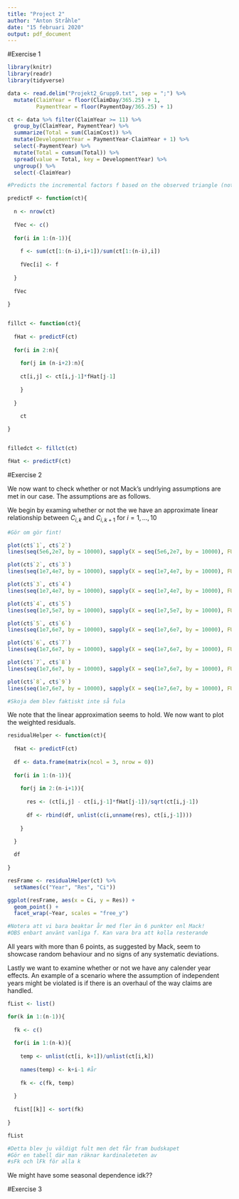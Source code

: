 ---
title: "Project 2"
author: "Anton Stråhle"
date: "15 februari 2020"
output: pdf_document
---

#Exercise 1

```{r}

library(knitr)
library(readr)
library(tidyverse)

data <- read.delim("Projekt2_Grupp9.txt", sep = ";") %>% 
  mutate(ClaimYear = floor(ClaimDay/365.25) + 1,
         PaymentYear = floor(PaymentDay/365.25) + 1)

ct <- data %>% filter(ClaimYear >= 11) %>% 
  group_by(ClaimYear, PaymentYear) %>% 
  summarize(Total = sum(ClaimCost)) %>% 
  mutate(DevelopmentYear = PaymentYear-ClaimYear + 1) %>% 
  select(-PaymentYear) %>% 
  mutate(Total = cumsum(Total)) %>% 
  spread(value = Total, key = DevelopmentYear) %>% 
  ungroup() %>% 
  select(-ClaimYear)

#Predicts the incremental factors f based on the observed triangle (not trapezoid!)

predictF <- function(ct){
  
  n <- nrow(ct)
  
  fVec <- c()
  
  for(i in 1:(n-1)){
    
    f <- sum(ct[1:(n-i),i+1])/sum(ct[1:(n-i),i])
    
    fVec[i] <- f
    
  }
  
  fVec
  
}


fillct <- function(ct){
  
  fHat <- predictF(ct)
  
  for(i in 2:n){
  
    for(j in (n-i+2):n){
    
    ct[i,j] <- ct[i,j-1]*fHat[j-1]
    
    }
    
  }

    ct
  
}


filledct <- fillct(ct)

fHat <- predictF(ct)

```

#Exercise 2

We now want to check whether or not Mack's undrlying assumptions are met in our case. The assumptions are as follows.

\begin{enumerate}
  \item E[C_{i,k+1}|C_{i,1},...,C{i,k}] = f_kC_{i,k}
  \item \text{Independent accident years}
  \item Var(C_{i,k+1}|C_{i,1},...,C{i,k}) = \sigma_k^2C_{i,k}
\end{enumerate}

We begin by examing whether or not the we have an approximate linear relationship between $C_{i,k}$ and $C_{i,k+1}$ for $i = 1,...,10$

```{r}

#Gör om gör fint!

plot(ct$`1`, ct$`2`)
lines(seq(5e6,2e7, by = 10000), sapply(X = seq(5e6,2e7, by = 10000), FUN = function(x){ x*fHat[1]}), col = "blue")

plot(ct$`2`, ct$`3`)
lines(seq(1e7,4e7, by = 10000), sapply(X = seq(1e7,4e7, by = 10000), FUN = function(x){ x*fHat[2]}), col = "blue")

plot(ct$`3`, ct$`4`)
lines(seq(1e7,4e7, by = 10000), sapply(X = seq(1e7,4e7, by = 10000), FUN = function(x){ x*fHat[3]}), col = "blue")

plot(ct$`4`, ct$`5`)
lines(seq(1e7,5e7, by = 10000), sapply(X = seq(1e7,5e7, by = 10000), FUN = function(x){ x*fHat[4]}), col = "blue")

plot(ct$`5`, ct$`6`)
lines(seq(1e7,6e7, by = 10000), sapply(X = seq(1e7,6e7, by = 10000), FUN = function(x){ x*fHat[5]}), col = "blue")

plot(ct$`6`, ct$`7`)
lines(seq(1e7,6e7, by = 10000), sapply(X = seq(1e7,6e7, by = 10000), FUN = function(x){ x*fHat[6]}), col = "blue")

plot(ct$`7`, ct$`8`)
lines(seq(1e7,6e7, by = 10000), sapply(X = seq(1e7,6e7, by = 10000), FUN = function(x){ x*fHat[7]}), col = "blue")

plot(ct$`8`, ct$`9`)
lines(seq(1e7,6e7, by = 10000), sapply(X = seq(1e7,6e7, by = 10000), FUN = function(x){ x*fHat[8]}), col = "blue")

#Skoja dem blev faktiskt inte så fula

```

We note that the linear approximation seems to hold. We now want to plot the weighted residuals.

```{r}

residualHelper <- function(ct){
  
  fHat <- predictF(ct)
  
  df <- data.frame(matrix(ncol = 3, nrow = 0))
  
  for(i in 1:(n-1)){
  
    for(j in 2:(n-i+1)){
    
      res <- (ct[i,j] - ct[i,j-1]*fHat[j-1])/sqrt(ct[i,j-1])
      
      df <- rbind(df, unlist(c(i,unname(res), ct[i,j-1])))
    
    }
    
  }

  df
  
}

resFrame <- residualHelper(ct) %>% 
  setNames(c("Year", "Res", "Ci"))

ggplot(resFrame, aes(x = Ci, y = Res)) +
  geom_point() +
  facet_wrap(~Year, scales = "free_y") 

#Notera att vi bara beaktar år med fler än 6 punkter enl Mack!
#OBS enbart använt vanliga f. Kan vara bra att kolla resterande

```

All years with more than 6 points, as suggested by Mack, seem to showcase random behaviour and no signs of any systematic deviations.

Lastly we want to examine whether or not we have any calender year effects. An example of a scenario where the assumption of independent years might be violated is if there is an overhaul of the way claims are handled.

```{r}

fList <- list()

for(k in 1:(n-1)){
  
  fk <- c()
  
  for(i in 1:(n-k)){
    
    temp <- unlist(ct[i, k+1])/unlist(ct[i,k])
    
    names(temp) <- k+i-1 #år
    
    fk <- c(fk, temp)
    
  }
  
  fList[[k]] <- sort(fk)
  
}

fList

#Detta blev ju väldigt fult men det får fram budskapet
#Gör en tabell där man räknar kardinaleteten av
#sFk och lFk för alla k


```

We might have some seasonal dependence idk??

#Exercise 3





